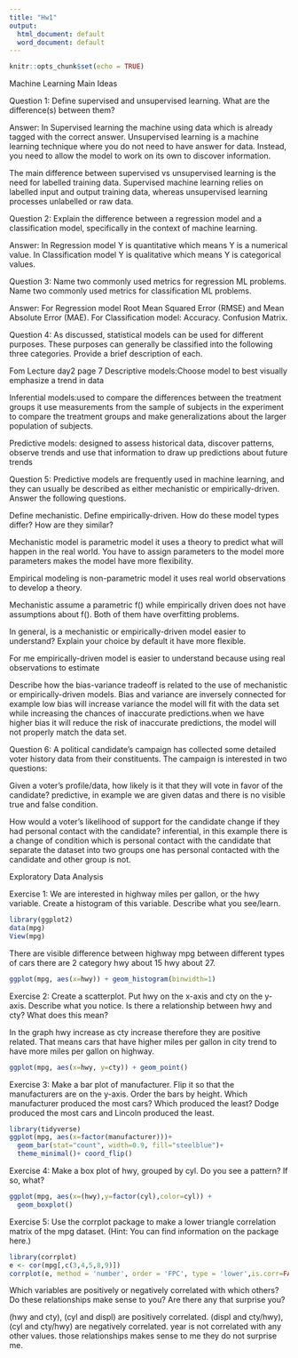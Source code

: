 ```yaml
---
title: "Hw1"
output:
  html_document: default
  word_document: default
---
```


```r
knitr::opts_chunk$set(echo = TRUE)
```

Machine Learning Main Ideas

Question 1:
Define supervised and unsupervised learning. What are the difference(s) between them?

Answer: In Supervised learning the machine using data which is already tagged with the correct answer.
Unsupervised learning is a machine learning technique where you do not need to have answer for data. Instead, you need to allow the model to work on its own to discover information. 

The main difference between supervised vs unsupervised learning is the need for labelled training data. Supervised machine learning relies on labelled input and output training data, whereas unsupervised learning processes unlabelled or raw data.



Question 2:
Explain the difference between a regression model and a classification model, specifically in the context of machine learning.

Answer:
In Regression model Y is quantitative which means Y is a numerical value.
In Classification model Y is qualitative which means Y is categorical values.


Question 3:
Name two commonly used metrics for regression ML problems. Name two commonly used metrics for classification ML problems.

Answer: For Regression model Root Mean Squared Error (RMSE) and Mean Absolute Error (MAE).
For Classification model: Accuracy. Confusion Matrix.


Question 4:
As discussed, statistical models can be used for different purposes. These purposes can generally be classified into the following three categories. Provide a brief description of each.

Fom Lecture day2 page 7
Descriptive models:Choose model to best visually emphasize a trend in data

Inferential models:used to compare the differences between the treatment groups it use measurements from the sample of subjects in the experiment to compare the treatment groups and make generalizations about the larger population of subjects.

Predictive models: designed to assess historical data, discover patterns, observe trends and use that information to draw up predictions about future trends



Question 5:
Predictive models are frequently used in machine learning, and they can usually be described as either mechanistic or empirically-driven. Answer the following questions.

Define mechanistic. Define empirically-driven. How do these model types differ? How are they similar?

Mechanistic model is parametric model it uses a theory to predict what will happen in the real world. You have to assign parameters to the model more parameters makes the model have more flexibility. 

Empirical modeling is non-parametric model it uses real world observations to develop a theory. 

Mechanistic assume a parametric f() while empirically driven does not have assumptions about f(). Both of them have overfitting problems.


In general, is a mechanistic or empirically-driven model easier to understand? Explain your choice by default it have more flexible.

For me empirically-driven model is easier to understand because using real observations to estimate 


Describe how the bias-variance tradeoff is related to the use of mechanistic or empirically-driven models.
Bias and variance are inversely connected for example low bias will increase variance the model will fit with the data set while increasing the chances of inaccurate predictions.when we have higher bias it will reduce the risk of inaccurate predictions, the model will not properly match the data set.


Question 6:
A political candidate’s campaign has collected some detailed voter history data from their constituents. The campaign is interested in two questions:

Given a voter’s profile/data, how likely is it that they will vote in favor of the candidate?
predictive, in example we are given datas and there is no visible true and false condition.



How would a voter’s likelihood of support for the candidate change if they had personal contact with the candidate?
inferential, in this example there is a change of condition which is personal contact with the candidate that separate the dataset into two groups one has personal contacted with the candidate and other group is not. 





Exploratory Data Analysis



Exercise 1:
We are interested in highway miles per gallon, or the hwy variable. Create a histogram of this variable. Describe what you see/learn.
```r
library(ggplot2)
data(mpg)
View(mpg)
```


There are visible difference between highway mpg between different types of cars there are 2 category hwy about 15 hwy about 27.
```r
ggplot(mpg, aes(x=hwy)) + geom_histogram(binwidth=1)
```




Exercise 2:
Create a scatterplot. Put hwy on the x-axis and cty on the y-axis. Describe what you notice. Is there a relationship between hwy and cty? What does this mean?



In the graph hwy increase as cty increase therefore they are positive related. That means cars that have higher miles per gallon in city trend to have more miles per gallon on highway.

```r
ggplot(mpg, aes(x=hwy, y=cty)) + geom_point()


```


Exercise 3:
Make a bar plot of manufacturer. Flip it so that the manufacturers are on the y-axis. Order the bars by height. Which manufacturer produced the most cars? Which produced the least?
Dodge produced the most cars and Lincoln produced the least.
```r
library(tidyverse)
ggplot(mpg, aes(x=factor(manufacturer)))+
  geom_bar(stat="count", width=0.9, fill="steelblue")+
  theme_minimal()+ coord_flip()
```





Exercise 4:
Make a box plot of hwy, grouped by cyl. Do you see a pattern? If so, what?

```r
ggplot(mpg, aes(x=(hwy),y=factor(cyl),color=cyl)) + 
  geom_boxplot()

```
Exercise 5:
Use the corrplot package to make a lower triangle correlation matrix of the mpg dataset. (Hint: You can find information on the package here.)



```r
library(corrplot)
e <- cor(mpg[,c(3,4,5,8,9)])
corrplot(e, method = 'number', order = 'FPC', type = 'lower',is.corr=FALSE)

```
Which variables are positively or negatively correlated with which others? Do these relationships make sense to you? Are there any that surprise you?

(hwy and cty), (cyl and displ) are positively correlated.
(displ and cty/hwy), (cyl and cty/hwy) are negatively correlated.
year is not correlated with any other values.
those relationships makes sense to me they do not surprise me.









